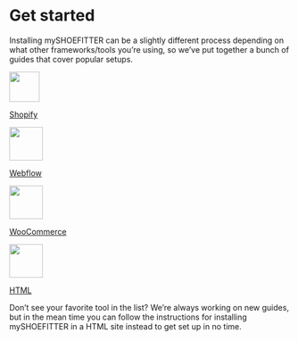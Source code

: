 # Get started

Installing mySHOEFITTER can be a slightly different process depending on what other frameworks/tools you’re using, so we’ve put together a bunch of guides that cover popular setups.

<div className="platforms">
   <a href="/integration/shopify" className="platform">
      <div className="logo-container">
         <img src="/images/platforms/shopify.svg" width="54px" />
      </div>
      <p>Shopify</p>
   </a>
   <a href="/integration/webflow" className="platform">
      <div className="logo-container">
         <img src="/images/platforms/webflow.svg" width="60px" />
      </div>
      <p>Webflow</p>
   </a>
   <a href="/integration/woocommerce" className="platform">
      <div className="logo-container">
         <img src="/images/platforms/woocommerce.svg" width="60px" />
      </div>
      <p>WooCommerce</p>
   </a>
   <a href="/integration/html" className="platform">
      <div className="logo-container">
         <img src="/images/platforms/html.svg" width="60px" />
      </div>
      <p>HTML</p>
   </a>
</div>

Don’t see your favorite tool in the list? We’re always working on new guides, but in the mean time you can follow the instructions for installing mySHOEFITTER in a HTML site instead to get set up in no time.

